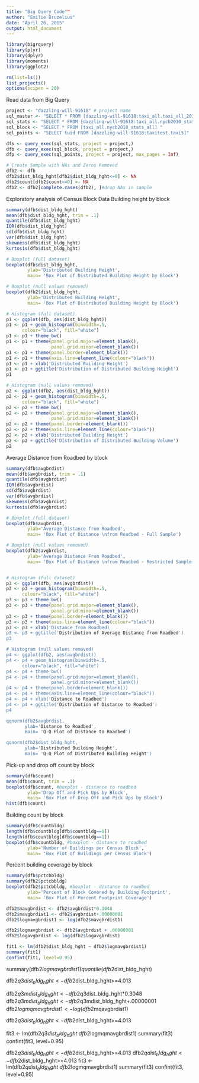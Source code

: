 ```yaml
---
title: "Big Query Code""
author: "Emilie Bruzelius"
date: "April 26, 2015"
output: html_document
---
```


```r
library(bigrquery)
library(plyr)
library(dplyr)
library(moments)
library(ggplot2)
```

```r
rm(list=ls())
list_projects()
options(scipen = 20) 
```

Read data from Big Query
```r
project <- "dazzling-will-91618" # project name
sql_master <- "SELECT * FROM [dazzling-will-91618:taxi_all.taxi_all_2013]" # master
sql_stats <- "SELECT * FROM [dazzling-will-91618:taxi_all.nycb2010_stats_all]" # geoid census block 2010
sql_block <- "SELECT * FROM [taxi_all.nycb2010_stats_all] "
sql_points <- "SELECT tuid FROM [dazzling-will-91618:taxitest.taxi5]" 

dfs <- query_exec(sql_stats, project = project,)
dfb <- query_exec(sql_block, project = project,)
dfp <- query_exec(sql_points, project = project, max_pages = Inf)

```

```r
# Create Sample with NAs and Zeros Removed
dfb2 <- dfb
dfb2$dist_bldg_hght[dfb2$dist_bldg_hght<=0] <- NA
dfb2$count[dfb2$count<=0] <- NA
dfb2 <- dfb2[complete.cases(dfb2), ]#drop NAs in sample
```

Exploratory analysis of Census Block Data
Building height by block
```r
summary(dfb$dist_bldg_hght)
mean(dfb$dist_bldg_hght, trim = .1)
quantile(dfb$dist_bldg_hght) 
IQR(dfb$dist_bldg_hght)
sd(dfb$dist_bldg_hght) 
var(dfb$dist_bldg_hght)
skewness(dfb$dist_bldg_hght)
kurtosis(dfb$dist_bldg_hght)

# Boxplot (full dataset)
boxplot(dfb$dist_bldg_hght,
        ylab='Distributed Building Height', 
        main= 'Box Plot of Distributed Building Height by Block')

# Boxplot (null values removed)
boxplot(dfb2$dist_bldg_hght,
        ylab='Distributed Building Height', 
        main= 'Box Plot of Distributed Building Height by Block')

# Histogram (full dataset)
p1 <- ggplot(dfb, aes(dist_bldg_hght))
p1 <- p1 + geom_histogram(binwidth=.5, 
      colour="black", fill="white")
p1 <- p1 + theme_bw()
p1 <- p1 + theme(panel.grid.major=element_blank(), 
                 panel.grid.minor=element_blank()) 
p1 <- p1 + theme(panel.border=element_blank()) 
p1 <- p1 + theme(axis.line=element_line(colour="black")) 
p1 <- p1 + xlab('Distributed Building Height')
p1 <- p1 + ggtitle('Distribution of Distributed Building Height')
p1

# Histogram (null values removed)
p2 <- ggplot(dfb2, aes(dist_bldg_hght))
p2 <- p2 + geom_histogram(binwidth=.5, 
      colour="black", fill="white")
p2 <- p2 + theme_bw()
p2 <- p2 + theme(panel.grid.major=element_blank(), 
                 panel.grid.minor=element_blank()) 
p2 <- p2 + theme(panel.border=element_blank()) 
p2 <- p2 + theme(axis.line=element_line(colour="black")) 
p2 <- p2 + xlab('Distributed Building Height')
p2 <- p2 + ggtitle('Distribution of Distributed Building Volume')
p2

```

Average Distance from Roadbed by block
```r
summary(dfb$avgbrdist)
mean(dfb$avgbrdist, trim = .1)
quantile(dfb$avgbrdist) 
IQR(dfb$avgbrdist)
sd(dfb$avgbrdist) 
var(dfb$avgbrdist)
skewness(dfb$avgbrdist)
kurtosis(dfb$avgbrdist)

# Boxplot (full dataset)
boxplot(dfb$avgbrdist,
        ylab='Average Distance from Roadbed', 
        main= 'Box Plot of Distance \nfrom Roadbed - Full Sample')

# Boxplot (null values removed)
boxplot(dfb2$avgbrdist,
        ylab='Average Distance From Roadbed', 
        main= 'Box Plot of Distance \nfrom Roadbed - Restricted Sample')


# Histogram (full dataset)
p3 <- ggplot(dfb, aes(avgbrdist))
p3 <- p3 + geom_histogram(binwidth=.5, 
      colour="black", fill="white")
p3 <- p3 + theme_bw()
p3 <- p3 + theme(panel.grid.major=element_blank(), 
                 panel.grid.minor=element_blank()) 
p3 <- p3 + theme(panel.border=element_blank()) 
p3 <- p3 + theme(axis.line=element_line(colour="black")) 
p3 <- p3 + xlab('Distance from Roadbed) 
p3 <- p3 + ggtitle('Distribution of Average Distance from Roadbed')
p3

# Histogram (null values removed)
p4 <- ggplot(dfb2, aes(avgbrdist))
p4 <- p4 + geom_histogram(binwidth=.5, 
      colour="black", fill="white")
p4 <- p4 + theme_bw()
p4 <- p4 + theme(panel.grid.major=element_blank(), 
                 panel.grid.minor=element_blank()) 
p4 <- p4 + theme(panel.border=element_blank()) 
p4 <- p4 + theme(axis.line=element_line(colour="black")) 
p4 <- p4 + xlab('Distance to Roadbed')
p4 <- p4 + ggtitle('Distribution of Distance to Roadbed')
p4

qqnorm(dfb2$avgbrdist, 
       ylab='Distance to Roadbed', 
       main= 'Q-Q Plot of Distance to Roadbed')

qqnorm(dfb2$dist_bldg_hght, 
       ylab='Distributed Building Height', 
       main= 'Q-Q Plot of Distributed Building Height')
```

Pick-up and drop off count by block
```r
summary(dfb$count)
mean(dfb$count, trim = .1)
boxplot(dfb$count, #boxplot - distance to roadbed
        ylab='Drop Off and Pick Ups by Block', 
        main= 'Box Plot of Drop Off and Pick Ups by Block')
hist(dfb$count)
```

Building count by block
```r
summary(dfb$countbldg)
length(dfb$countbldg[dfb$countbldg==0])
length(dfb$countbldg[dfb$countbldg==1])
boxplot(dfb$countbldg, #boxplot - distance to roadbed
        ylab='Number of Buildings per Census Block', 
        main= 'Box Plot of Buildings per Census Block')
```

Percent building coverage by block
```r
summary(dfb$pctcbbldg)
summary(dfb2$pctcbbldg)
boxplot(dfb2$pctcbbldg, #boxplot - distance to roadbed
        ylab='Percent of Block Covered by Building Footprint', 
        main= 'Box Plot of Percent Footprint Coverage')

```


```r
dfb2$mavgbrdist <- dfb2$avgbrdist*0.3048
dfb2$mavgbrdist1 <- dfb2$avgbrdist+.00000001
dfb2$logmavgbrdist1 <- log(dfb2$mavgbrdist1)
```


```r
dfb2$logmavgbrdist <- dfb2$avgbrdist + .00000001
dfb2$logavgbrdist <- log(dfb2$logavgbrdist)
```

```r
fit1 <- lm(dfb2$dist_bldg_hght ~ dfb2$logmavgbrdist1)
summary(fit1) 
confint(fit1, level=0.95)
```

summary(dfb2$logmavgbrdist1)
quantile(dfb2$dist_bldg_hght) 

dfb2$q3dist_bldg_hght <- dfb2$dist_bldg_hght>=4.013


dfb2$q3mdist_bldg_hght <- dfb2$q3dist_bldg_hght*0.3048
dfb2$q3mdist_bldg_hght <- dfb2$q3mdist_bldg_hght+.00000001
dfb2$logmqmavgbrdist1 <- log(dfb2$mqavgbrdist1)

dfb2$q3dist_bldg_hght <- dfb2$dist_bldg_hght>=4.013

fit3 <- lm(dfb2$q3dist_bldg_hght ~ dfb2$logmqmavgbrdist1)
summary(fit3) 
confint(fit3, level=0.95)



dfb2$q3dist_bldg_hght <- dfb2$dist_bldg_hght>=4.013
dfb2$qdist_bldg_hght <- dfb2$dist_bldg_hght>=4.013
fit3 <- lm(dfb2$qdist_bldg_hght ~ dfb2$logmqmavgbrdist1)
summary(fit3) 
confint(fit3, level=0.95)
